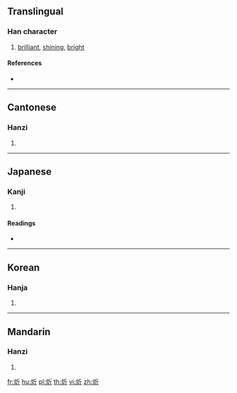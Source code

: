 {{character info/new}}
==Translingual==

===Han character===
{{Han char|rn=86|rad=火|as=04|sn=8|four=92821|canj=FHML}}

# [[brilliant]], [[shining]], [[bright]]

====References====
* {{Han ref|kx=0667.230|dkj=18921|dj=1077.020|hdz=32192.070|uh=7098|ud=28824|bh=CD51|bd=52561}}

----

==Cantonese==

===Hanzi===
{{yue-hanzi|jyut=|y=yan1}}

# {{defn|lang=yue|sort=火04}}

----

==Japanese==

===Kanji===
{{ja-kanji|grade=|rs=火04}}

# {{defn|lang=ja|sort=火04}}

====Readings====
* {{ja-readings|on=[[きん]] (kin), [[こん]] (kon)|kun=[[あぶる]] (aburu)}}

----

==Korean==

===Hanja===
{{ko-hanja|hangeul=흔|eumhun=|rv=heun|mr=hŭn|y=hun}}

# {{defn|lang=ko|sort=火04}}

----

==Mandarin==

===Hanzi===
{{cmn-hanzi|pin=[[xīn]] ([[xin1]])|wg=hsin<sup>1</sup>}}

# {{defn|lang=cmn|sort=火04}}

[[fr:炘]]
[[hu:炘]]
[[pl:炘]]
[[th:炘]]
[[vi:炘]]
[[zh:炘]]